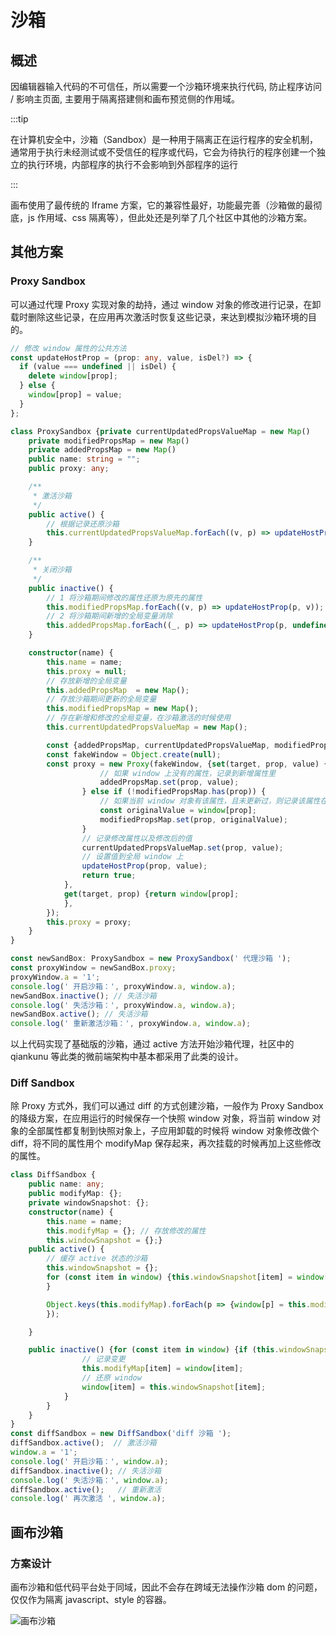 
# 沙箱

## 概述

因编辑器输入代码的不可信任，所以需要一个沙箱环境来执行代码, 防止程序访问 / 影响主页面, 主要用于隔离搭建侧和画布预览侧的作用域。

:::tip

在计算机安全中，沙箱（Sandbox）是一种用于隔离正在运行程序的安全机制，通常用于执行未经测试或不受信任的程序或代码，它会为待执行的程序创建一个独立的执行环境，内部程序的执行不会影响到外部程序的运行

:::

画布使用了最传统的 Iframe 方案，它的兼容性最好，功能最完善（沙箱做的最彻底，js 作用域、css 隔离等），但此处还是列举了几个社区中其他的沙箱方案。

## 其他方案
### Proxy Sandbox

可以通过代理 Proxy 实现对象的劫持，通过 window 对象的修改进行记录，在卸载时删除这些记录，在应用再次激活时恢复这些记录，来达到模拟沙箱环境的目的。

```ts
// 修改 window 属性的公共方法
const updateHostProp = (prop: any, value, isDel?) => {
  if (value === undefined || isDel) {
    delete window[prop];
  } else {
    window[prop] = value;
  }
};

class ProxySandbox {private currentUpdatedPropsValueMap = new Map()
    private modifiedPropsMap = new Map()
    private addedPropsMap = new Map()
    public name: string = "";
    public proxy: any;

    /**
     * 激活沙箱
     */
    public active() {
        // 根据记录还原沙箱
        this.currentUpdatedPropsValueMap.forEach((v, p) => updateHostProp(p, v));
    }

    /**
     * 关闭沙箱
     */
    public inactive() {
        // 1 将沙箱期间修改的属性还原为原先的属性
        this.modifiedPropsMap.forEach((v, p) => updateHostProp(p, v));
        // 2 将沙箱期间新增的全局变量消除
        this.addedPropsMap.forEach((_, p) => updateHostProp(p, undefined, true));
    }

    constructor(name) {
        this.name = name;
        this.proxy = null;
        // 存放新增的全局变量
        this.addedPropsMap  = new Map();
        // 存放沙箱期间更新的全局变量
        this.modifiedPropsMap = new Map();
        // 存在新增和修改的全局变量，在沙箱激活的时候使用
        this.currentUpdatedPropsValueMap = new Map();

        const {addedPropsMap, currentUpdatedPropsValueMap, modifiedPropsMap} = this;
        const fakeWindow = Object.create(null);
        const proxy = new Proxy(fakeWindow, {set(target, prop, value) {if (!window.hasOwnProperty(prop)) {
                    // 如果 window 上没有的属性，记录到新增属性里
                    addedPropsMap.set(prop, value);
                } else if (!modifiedPropsMap.has(prop)) {
                    // 如果当前 window 对象有该属性，且未更新过，则记录该属性在 window 上的初始值
                    const originalValue = window[prop];
                    modifiedPropsMap.set(prop, originalValue);
                }
                // 记录修改属性以及修改后的值
                currentUpdatedPropsValueMap.set(prop, value);
                // 设置值到全局 window 上
                updateHostProp(prop, value);
                return true;
            },
            get(target, prop) {return window[prop];
            },
        });
        this.proxy = proxy;
    }
}

const newSandBox: ProxySandbox = new ProxySandbox(' 代理沙箱 ');
const proxyWindow = newSandBox.proxy;
proxyWindow.a = '1';
console.log(' 开启沙箱：', proxyWindow.a, window.a);
newSandBox.inactive(); // 失活沙箱
console.log(' 失活沙箱：', proxyWindow.a, window.a);
newSandBox.active(); // 失活沙箱
console.log(' 重新激活沙箱：', proxyWindow.a, window.a);

```

以上代码实现了基础版的沙箱，通过 active 方法开始沙箱代理，社区中的 qiankunu 等此类的微前端架构中基本都采用了此类的设计。

### Diff Sandbox

除 Proxy 方式外，我们可以通过 diff 的方式创建沙箱，一般作为 Proxy Sandbox 的降级方案，在应用运行的时候保存一个快照 window 对象，将当前 window 对象的全部属性都复制到快照对象上，子应用卸载的时候将 window 对象修改做个 diff，将不同的属性用个 modifyMap 保存起来，再次挂载的时候再加上这些修改的属性。

```ts
class DiffSandbox {
    public name: any;
    public modifyMap: {};
    private windowSnapshot: {};
    constructor(name) {
        this.name = name;
        this.modifyMap = {}; // 存放修改的属性
        this.windowSnapshot = {};}
    public active() {
        // 缓存 active 状态的沙箱
        this.windowSnapshot = {};
        for (const item in window) {this.windowSnapshot[item] = window[item];
        }

        Object.keys(this.modifyMap).forEach(p => {window[p] = this.modifyMap[p];
        });

    }

    public inactive() {for (const item in window) {if (this.windowSnapshot[item] !== window[item]) {
                // 记录变更
                this.modifyMap[item] = window[item];
                // 还原 window
                window[item] = this.windowSnapshot[item];
            }
        }
    }
}
const diffSandbox = new DiffSandbox('diff 沙箱 ');
diffSandbox.active();  // 激活沙箱
window.a = '1';
console.log(' 开启沙箱：', window.a);
diffSandbox.inactive(); // 失活沙箱
console.log(' 失活沙箱：', window.a);
diffSandbox.active();   // 重新激活
console.log(' 再次激活 ', window.a);

```

## 画布沙箱

### 方案设计

画布沙箱和低代码平台处于同域，因此不会存在跨域无法操作沙箱 dom 的问题，仅仅作为隔离 javascript、style 的容器。

![画布沙箱](./images/summary/editor-sandbox.png)